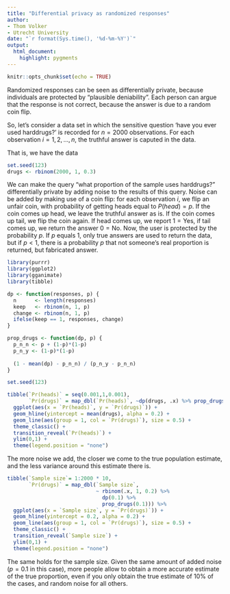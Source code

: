 ```yaml
---
title: "Differential privacy as randomized responses"
author: 
- Thom Volker
- Utrecht University
date: "`r format(Sys.time(), '%d-%m-%Y')`"
output: 
  html_document:
    highlight: pygments
---
```


```r
knitr::opts_chunk$set(echo = TRUE)
```



Randomized responses can be seen as differentially private, because individuals are protected by "plausible deniability". Each person can argue that the response is not correct, because the answer is due to a random coin flip.

So, let's consider a data set in which the sensitive question 'have you ever used harddrugs?' is recorded for $n = 2000$ observations. For each observation $i = 1, 2, \dots, n$, the truthful answer is caputed in the data. 

That is, we have the data
```r
set.seed(123)
drugs <- rbinom(2000, 1, 0.3)
```


We can make the query "what proportion of the sample uses harddrugs?" differentially private by adding noise to the results of this query. Noise can be added by making use of a coin flip: for each observation $i$, we flip an unfair coin, with probability of getting heads equal to $P(head) = p$. If the coin comes up head, we leave the truthful answer as is. If the coin comes up tail, we flip the coin again. If head comes up, we report $1 = \text{Yes}$, if tail comes up, we return the answer $0 = \text{No}$. Now, the user is protected by the probability $p$. If $p$ equals $1$, only true answers are used to return the data, but if $p < 1$, there is a probability $p$ that not someone's real proportion is returned, but fabricated answer.

```r
library(purrr)
library(ggplot2)
library(gganimate)
library(tibble)

dp <- function(responses, p) {
  n      <- length(responses)
  keep   <- rbinom(n, 1, p)
  change <- rbinom(n, 1, p)
  ifelse(keep == 1, responses, change)
}

prop_drugs <- function(dp, p) {
  p_n_n <- p + (1-p)*(1-p)
  p_n_y <- (1-p)*(1-p)
  
  (1 - mean(dp) - p_n_n) / (p_n_y - p_n_n)
}

set.seed(123)

tibble(`Pr(heads)` = seq(0.001,1,0.001),
       `Pr(drugs)` = map_dbl(`Pr(heads)`, ~dp(drugs, .x) %>% prop_drugs(.x))) %>%
  ggplot(aes(x = `Pr(heads)`, y = `Pr(drugs)`)) +
  geom_hline(yintercept = mean(drugs), alpha = 0.2) +
  geom_line(aes(group = 1, col = `Pr(drugs)`), size = 0.5) +
  theme_classic() +
  transition_reveal(`Pr(heads)`) +
  ylim(0,1) +
  theme(legend.position = "none")
```

The more noise we add, the closer we come to the true population estimate, and the less variance around this estimate there is.

```r
tibble(`Sample size`= 1:2000 * 10,
       `Pr(drugs)` = map_dbl(`Sample size`, 
                             ~ rbinom(.x, 1, 0.2) %>% 
                               dp(0.1) %>% 
                               prop_drugs(0.1))) %>%
  ggplot(aes(x = `Sample size`, y = `Pr(drugs)`)) +
  geom_hline(yintercept = 0.2, alpha = 0.2) +
  geom_line(aes(group = 1, col = `Pr(drugs)`), size = 0.5) +
  theme_classic() +
  transition_reveal(`Sample size`) +
  ylim(0,1) +
  theme(legend.position = "none")
```

The same holds for the sample size. Given the same amount of added noise ($p = 0.1$ in this case), more people allow to obtain a more accurate estimate of the true proportion, even if you only obtain the true estimate of $10\%$ of the cases, and random noise for all others.

